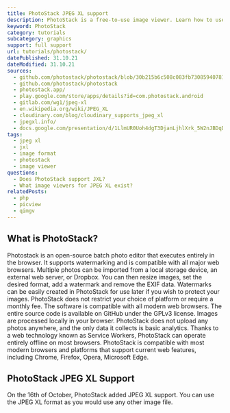 ```yaml
---
title: PhotoStack JPEG XL support
description: PhotoStack is a free-to-use image viewer. Learn how to use JXL images within PhotoStack.
keyword: PhotoStack
category: tutorials
subcategory: graphics
support: full support
url: tutorials/photostack/
datePublished: 31.10.21
dateModified: 31.10.21
sources:
  - github.com/photostack/photostack/blob/30b215b6c508c083fb73085940781452372f2437/js/editor.js
  - github.com/photostack/photostack
  - photostack.app/
  - play.google.com/store/apps/details?id=com.photostack.android
  - gitlab.com/wg1/jpeg-xl
  - en.wikipedia.org/wiki/JPEG_XL
  - cloudinary.com/blog/cloudinary_supports_jpeg_xl
  - jpegxl.info/
  - docs.google.com/presentation/d/1LlmUR0Uoh4dgT3DjanLjhlXrk_5W2nJBDqDAMbhe8v8/
tags:
  - jpeg xl
  - jxl
  - image format
  - photostack
  - image viewer
questions:
  - Does PhotoStack support JXL?
  - What image viewers for JPEG XL exist?
relatedPosts:
  - php
  - picview
  - qimgv
---
```


## What is PhotoStack?

Photostack is an open-source batch photo editor that executes entirely in the browser. It supports watermarking and is compatible with all major web browsers. Multiple photos can be imported from a local storage device, an external web server, or Dropbox. You can then resize images, set the desired format, add a watermark and remove the EXIF data. Watermarks can be easily created in PhotoStack for use later if you wish to protect your images. PhotoStack does not restrict your choice of platform or require a monthly fee. The software is compatible with all modern web browsers. The entire source code is available on GitHub under the GPLv3 license. Images are processed locally in your browser. PhotoStack does not upload any photos anywhere, and the only data it collects is basic analytics. Thanks to a web technology known as Service Workers, PhotoStack can operate entirely offline on most browsers. PhotoStack is compatible with most modern browsers and platforms that support current web features, including Chrome, Firefox, Opera, Microsoft Edge.

## PhotoStack JPEG XL Support

On the 16th of October, PhotoStack added JPEG XL support. You can use the JPEG XL format as you would use any other image file.
